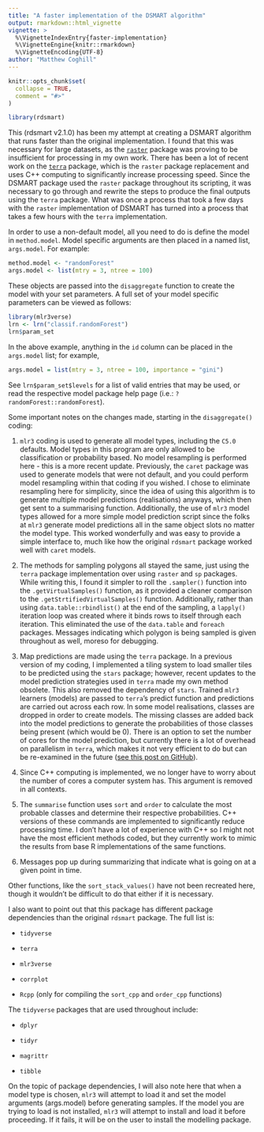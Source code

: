 ```yaml
---
title: "A faster implementation of the DSMART algorithm"
output: rmarkdown::html_vignette
vignette: >
  %\VignetteIndexEntry{faster-implementation}
  %\VignetteEngine{knitr::rmarkdown}
  %\VignetteEncoding{UTF-8}
author: "Matthew Coghill"
---
```


```r
knitr::opts_chunk$set(
  collapse = TRUE,
  comment = "#>"
)
```

```r
library(rdsmart)
```

This (rdsmart v2.1.0) has been my attempt at creating a DSMART algorithm that runs faster than the original implementation. I found that this was necessary for large datasets, as the [`raster`](https://github.com/rspatial/raster) package was proving to be insufficient for processing in my own work. There has been a lot of recent work on the [`terra`](https://github.com/rspatial/terra) package, which is the `raster` package replacement and uses C++ computing to significantly increase processing speed. Since the DSMART package used the `raster` package throughout its scripting, it was necessary to go through and rewrite the steps to produce the final outputs using the `terra` package. What was once a process that took a few days with the `raster` implementation of DSMART has turned into a process that takes a few hours with the `terra` implementation.

In order to use a non-default model, all you need to do is define the model in `method.model`. Model specific arguments are then placed in a named list, `args.model`. For example:

```r
method.model <- "randomForest"
args.model <- list(mtry = 3, ntree = 100)
```

These objects are passed into the `disaggregate` function to create the model with your set parameters. A full set of your model specific parameters can be viewed as follows:

```r
library(mlr3verse)
lrn <- lrn("classif.randomForest")
lrn$param_set
```

In the above example, anything in the `id` column can be placed in the `args.model` list; for example,

```r
args.model = list(mtry = 3, ntree = 100, importance = "gini")
```

See `lrn$param_set$levels` for a list of valid entries that may be used, or read the respective model package help page (i.e.: `?randomForest::randomForest`).

Some important notes on the changes made, starting in the `disaggregate()` coding:

1.  `mlr3` coding is used to generate all model types, including the `C5.0` defaults. Model types in this program are only allowed to be classification or probability based. No model resampling is performed here - this is a more recent update. Previously, the `caret` package was used to generate models that were not default, and you could perform model resampling within that coding if you wished. I chose to eliminate resampling here for simplicity, since the idea of using this algorithm is to generate multiple model predictions (realisations) anyways, which then get sent to a summarising function. Additionally, the use of `mlr3` model types allowed for a more simple model prediction script since the folks at `mlr3` generate model predictions all in the same object slots no matter the model type. This worked wonderfully and was easy to provide a simple interface to, much like how the original `rdsmart` package worked well with `caret` models.

2.  The methods for sampling polygons all stayed the same, just using the `terra` package implementation over using `raster` and `sp` packages. While writing this, I found it simpler to roll the `.sampler()` function into the `.getVirtualSamples()` function, as it provided a cleaner comparison to the `.getStrtifiedVirtualSamples()` function. Additionally, rather than using `data.table::rbindlist()` at the end of the sampling, a `lapply()` iteration loop was created where it binds rows to itself through each iteration. This eliminated the use of the `data.table` and `foreach` packages. Messages indicating which polygon is being sampled is given throughout as well, moreso for debugging.

3.  Map predictions are made using the `terra` package. In a previous version of my coding, I implemented a tiling system to load smaller tiles to be predicted using the `stars` package; however, recent updates to the model prediction strategies used in `terra` made my own method obsolete. This also removed the dependency of `stars`. Trained `mlr3` learners (models) are passed to `terra`'s predict function and predictions are carried out across each row. In some model realisations, classes are dropped in order to create models. The missing classes are added back into the model predictions to generate the probabilities of those classes being present (which would be 0). There is an option to set the number of cores for the model prediction, but currently there is a lot of overhead on parallelism in `terra`, which makes it not very efficient to do but can be re-examined in the future ([see this post on GitHub](https://github.com/rspatial/terra/issues/178)).

4.  Since C++ computing is implemented, we no longer have to worry about the number of cores a computer system has. This argument is removed in all contexts.

5.  The `summarise` function uses `sort` and `order` to calculate the most probable classes and determine their respective probabilities. C++ versions of these commands are implemented to significantly reduce processing time. I don't have a lot of experience with C++ so I might not have the most efficient methods coded, but they currently work to mimic the results from base R implementations of the same functions.

6.  Messages pop up during summarizing that indicate what is going on at a given point in time.

Other functions, like the `sort_stack_values()` have not been recreated here, though it wouldn't be difficult to do that either if it is necessary.

I also want to point out that this package has different package dependencies than the original `rdsmart` package. The full list is:

-   `tidyverse`

-   `terra`

-   `mlr3verse`

-   `corrplot`

-   `Rcpp` (only for compiling the `sort_cpp` and `order_cpp` functions)

The `tidyverse` packages that are used throughout include:

-   `dplyr`

-   `tidyr`

-   `magrittr`

-   `tibble`

On the topic of package dependencies, I will also note here that when a model type is chosen, `mlr3` will attempt to load it and set the model arguments (args.model) before generating samples. If the model you are trying to load is not installed, `mlr3` will attempt to install and load it before proceeding. If it fails, it will be on the user to install the modelling package.